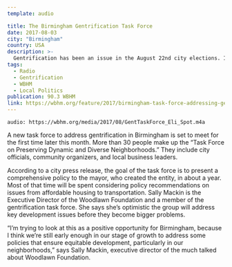 ```yaml
---
template: audio

title: The Birmingham Gentrification Task Force
date: 2017-08-03
city: "Birmingham"
country: USA
description: >-
  Gentrification has been an issue in the August 22nd city elections. It’s unclear whether a change in city leadership will affect the task force. Some task force members told WBHM they knew very little about the group’s plans so far. The mayor’s office did not respond to requests for an interview.
tags:
  - Radio
  - Gentrification
  - WBHM
  - Local Politics
publication: 90.3 WBHM
link: https://wbhm.org/feature/2017/birmingham-task-force-addressing-gentrification-set-to-meet/
---
```


`audio: https://wbhm.org/media/2017/08/GentTaskForce_Eli_Spot.m4a`

A new task force to address gentrification in Birmingham is set to meet for the first time later this month. More than 30 people make up the “Task Force on Preserving Dynamic and Diverse Neighborhoods.” They include city officials, community organizers, and local business leaders.

According to a city press release, the goal of the task force is to present a comprehensive policy to the mayor, who created the entity, in about a year. Most of that time will be spent considering policy recommendations on issues from affordable housing to transportation. Sally Mackin is the Executive Director of the Woodlawn Foundation and a member of the gentrification task force. She says she’s optimistic the group will address key development issues before they become bigger problems.

“I’m trying to look at this as a positive opportunity for Birmingham, because I think we’re still early enough in our stage of growth to address some policies that ensure equitable development, particularly in our neighborhoods,” says Sally Mackin, executive director of the much talked about Woodlawn Foundation.
